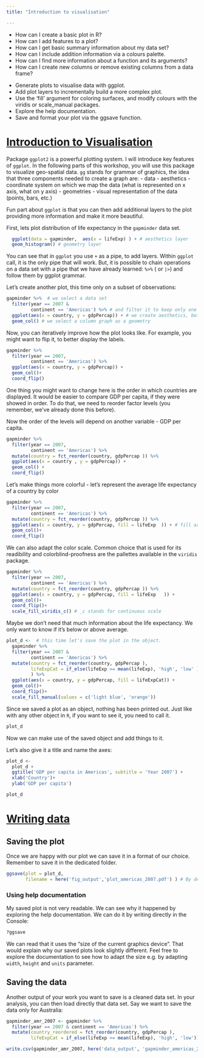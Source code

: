 ```yaml
---
title: "Introduction to visualisation"

---
```


:::::::::::::::::::::::::::::::::::::: questions 

- How can I create a basic plot in R?
- How can I add features to a plot?
- How can I get basic summary information about my data set?
- How can I include addition information via a colours palette. 
- How can I find more information about a function and its arguments? 
- How can I create new columns or remove existing columns from a data frame?

::::::::::::::::::::::::::::::::::::::::::::::::

::::::::::::::::::::::::::::::::::::: objectives

- Generate plots to visualise data with ggplot.
- Add plot layers to incrementally build a more complex plot.
- Use the 'fill' argument for coloring surfaces, and modify colours with the  viridis or scale_manual packages. 
- Explore the help documentation.
- Save and format your plot via the ggsave function.  

::::::::::::::::::::::::::::::::::::::::::::::::

# [Introduction to Visualisation](https://datacarpentry.org/r-intro-geospatial/07-plot-ggplot2/index.html)

Package `ggplot2` is a powerful plotting system. I will introduce key
features of `ggplot`. In the following parts of this workshop, you will
use this package to visualize geo-spatial data. `gg` stands for grammar
of graphics, the idea that three components needed to create a graph
are: - data - aesthetics - coordinate system on which we map the data
(what is represented on x axis, what on y axis) - geometries - visual
representation of the data (points, bars, etc.)

Fun part about `ggplot` is that you can then add additional layers to
the plot providing more information and make it more beautiful.

First, lets plot distribution of life expectancy in the `gapminder` data
set.

```r
  ggplot(data = gapminder,  aes(x = lifeExp) ) + # aesthetics layer 
  geom_histogram() # geometry layer

```

You can see that in `ggplot` you use `+` as a pipe, to add layers.
Within `ggplot` call, it is the only pipe that will work. But, it is
possible to chain operations on a data set with a pipe that we have
already learned: `%>%` ( or `|>`) and follow them by ggplot grammar.

Let's create another plot, this time only on a subset of observations:

```r
gapminder %>%  # we select a data set
  filter(year == 2007 & 
         continent == 'Americas') %>% # and filter it to keep only one year and one continent
  ggplot(aes(x = country, y = gdpPercap)) + # we create aesthetics, both x and y axis represent values of  columns
  geom_col() # we select a column graph as a geometry
```

Now, you can iteratively improve how the plot looks like. For example,
you might want to flip it, to better display the labels.

```r
gapminder %>%  
  filter(year == 2007, 
         continent == 'Americas') %>% 
  ggplot(aes(x = country, y = gdpPercap)) + 
  geom_col()+ 
  coord_flip()
```

One thing you might want to change here is the order in which countries
are displayed. It would be easier to compare GDP per capita, if they
were showed in order. To do that, we need to reorder factor levels (you
remember, we've already done this before).

Now the order of the levels will depend on another variable - GDP per
capita.

```r
gapminder %>%  
  filter(year == 2007, 
         continent == 'Americas') %>% 
  mutate(country = fct_reorder(country, gdpPercap )) %>%
  ggplot(aes(x = country , y = gdpPercap)) + 
  geom_col() +
  coord_flip()

```

Let's make things more colorful - let's represent the average life
expectancy of a country by color

```r
gapminder %>%  
  filter(year == 2007, 
         continent == 'Americas') %>% 
  mutate(country = fct_reorder(country, gdpPercap )) %>%
  ggplot(aes(x = country, y = gdpPercap, fill = lifeExp  )) + # fill argument for coloring surfaces, color for points and lines
  geom_col()+ 
  coord_flip()


```

We can also adapt the color scale. Common choice that is used for its
readibility and colorblind-proofness are the pallettes available in the
`viridis` package.

```r
gapminder %>%  
  filter(year == 2007, 
         continent == 'Americas') %>% 
  mutate(country = fct_reorder(country, gdpPercap )) %>%
  ggplot(aes(x = country, y = gdpPercap, fill = lifeExp   )) + 
  geom_col()+ 
  coord_flip()+
  scale_fill_viridis_c() # _c stands for continuous scale 

```

Maybe we don't need that much information about the life expectancy. We
only want to know if it's below or above average.

```r
plot_d <-  # this time let's save the plot in the object.
  gapminder %>%  
  filter(year == 2007 & 
         continent == 'Americas') %>% 
  mutate(country = fct_reorder(country, gdpPercap ),
         lifeExpCat = if_else(lifeExp >= mean(lifeExp), 'high', 'low' )
         ) %>%
  ggplot(aes(x = country, y = gdpPercap, fill = lifeExpCat)) + 
  geom_col()+ 
  coord_flip()+
  scale_fill_manual(values = c('light blue', 'orange')) 

```

Since we saved a plot as an object, nothing has been printed out. Just
like with any other object in `R`, if you want to see it, you need to
call it.

```r
plot_d

```

Now we can make use of the saved object and add things to it.

Let's also give it a title and name the axes:

```r
plot_d <- 
  plot_d +
  ggtitle('GDP per capita in Americas', subtitle = 'Year 2007') +
  xlab('Country')+
  ylab('GDP per capita')

plot_d
```

# [Writing data](https://datacarpentry.org/r-intro-geospatial/08-writing-data/index.html)

## Saving the plot

Once we are happy with our plot we can save it in a format of our
choice. Remember to save it in the dedicated folder.

```r
ggsave(plot = plot_d, 
       filename = here('fig_output','plot_americas_2007.pdf') ) # By default, ggsave() saves the last displayed plot, but you can also explicitly name the plot you want to save

```

### Using help documentation

My saved plot is not very readable. We can see why it happened by
exploring the help documentation. We can do it by writing directly in
the Console:

```r
?ggsave
```

We can read that it uses the "size of the current graphics device". That
would explain why our saved plots look slightly different. Feel free to
explore the documentation to see how to adapt the size e.g. by adapting
`width`, `height` and `units` parameter.

## Saving the data

Another output of your work you want to save is a cleaned data set. In
your analysis, you can then load directly that data set. Say we want to
save the data only for Australia:

```r
gapminder_amr_2007 <- gapminder %>%
  filter(year == 2007 & continent == 'Americas') %>%
  mutate(country_reordered = fct_reorder(country, gdpPercap ), 
         lifeExpCat = if_else(lifeExp >= mean(lifeExp), 'high', 'low'))

write.csv(gapminder_amr_2007, here('data_output', 'gapminder_americas_2007.csv'), row.names=FALSE)
```
